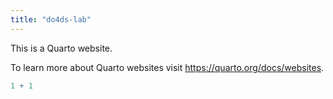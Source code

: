 ```yaml
---
title: "do4ds-lab"
---
```


This is a Quarto website.

To learn more about Quarto websites visit <https://quarto.org/docs/websites>.

```r
1 + 1
```
